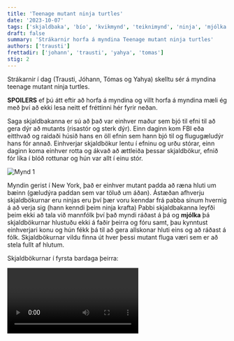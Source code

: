 ```yaml
---
title: 'Teenage mutant ninja turtles'
date: '2023-10-07'
tags: ['skjaldbaka', 'bío', 'kvikmynd', 'teiknimynd', 'ninja', 'mjólka']
draft: false
summary: 'Strákarnir horfa á myndina Teenage mutant ninja turtles'
authors: ['trausti']
frettadir: ['johann', 'trausti', 'yahya', 'tomas']
stig: 2
---
```



Strákarnir í dag (Trausti, Jóhann, Tómas og Yahya) skelltu sér á myndina teenage mutant ninja turtles. 


**SPOILERS**
ef þú átt eftir að horfa á myndina og villt horfa á myndina mæli ég með því að ekki lesa neitt ef fréttinni hér fyrir neðan.


Saga skjaldbakanna er sú að það var einhver maður sem bjó til efni til að gera dýr að mutants (risastór og sterk dýr). Einn daginn kom FBI eða eitthvað og raidaði húsið hans en öll efnin sem hann bjó til og flugugæludýr hans fór annað.
Einhverjar skjaldbökur lentu í efninu og urðu stórar, einn daginn koma einhver rotta og ákvað að ættleiða þessar skjaldbökur, efnið fór líka í blóð rottunar og hún var allt í einu stór.


![Mynd 1](/static/images/faerslur/annad/m-1.jpg)


Myndin gerist í New York, það er einhver mutant padda að ræna hluti um bæinn (gæludýra paddan sem var töluð um áðan).
Ástæðan afhverju skjaldbökurnar eru ninjas eru því þær voru kenndar frá pabba sínum hvernig á að verja sig (hann kenndi þeim ninja krafta)
Pabbi skjaldbakanna leyfði þeim ekki að tala við mannfólk því það myndi ráðast á þá og **mjólka** þá
skjaldbökurnar hlustuðu ekki á faðir þeirra og fóru samt, þau kynntust einhverjari konu og hún fékk þá til að gera allskonar hluti eins og að ráðast á fólk. Skjaldbökurnar vildu finna út hver þessi mutant fluga væri sem er að stela fullt af hlutum.


Skjaldbökurnar í fyrsta bardaga þeirra:


<Video id="1N1XGc-TSXQnkS5DHjFIyCbj0yL9uHjoo" drive />


Á endanum hitta skjaldbökurnar fluguna og fjölskyldu hennar (einhver önnur mutant dýr) og hún heldur að þeir séu góðir vinir því þeir eru líka mutants og segir þeim frá plani hennar að taka yfir heiminn og drepa alla manneskjunar.
Skjaldbökurnar fóru í slag við fluguna og töpuðu. FBI kom og tók skjalbökurnar og settu þær í mjólkunarvélina því þeir vildu safna mutant krafti þeirra. Pabbi skjaldbakanna kom og bjargaði þeim. Skjaldbökurnar og pabbi þeirra fóru að höfuðstöðvum flugunnar, fengu fjölskyldu flugunnar að skipta um lið og ýttu henni í tækið sem flugan hafði búið til til þess að drepa allar manneskjunar og breyta öllum dýrum í mutants.


![Mynd 2](/static/images/faerslur/annad/m-2.jpg)


En gískaðu hvað? Flugan dó ekki og varð að stóru skrímsli sem var blandað af allskonar dýrum. Þei héldu áfram í slag við fluguna en gískaðu hvað? Það var ekki að ganga þvî mannfólkið vildi ekki hjálpa, en engar áhuggjur því konan sem skjaldbökunar hittu sagði mannverunum frá því að skjaldbökunar og allir hinir væru góðir en ekki flugan.
Og með hjálp manneskjanna og drápu þeir fluguna.


![Mynd 3](/static/images/faerslur/annad/m-3.jpg)


Skjaldbökurnar og auðvitað allir hinir mutantarnir urðu frægir og fengu að gera eitthvað annað en að vera heima (fengu að fara í skóla t.d.).


Myndin var fín.




